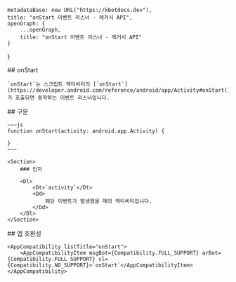 
    metadataBase: new URL("https://kbotdocs.dev"),
    title: "onStart 이벤트 리스너 - 레거시 API",
    openGraph: {
        ...openGraph,
        title: "onStart 이벤트 리스너 - 레거시 API"
    }
}

<Section>
    ## onStart

    `onStart`는 스크립트 액티비티의 [`onStart`](https://developer.android.com/reference/android/app/Activity#onStart())가 호출되면 동작하는 이벤트 리스너입니다.
</Section>
<Section>
    ## 구문

    ~~~js
    function onStart(activity: android.app.Activity) {

    }
    ~~~

    <Section>
        ### 인자

        <Dl>
            <Dt>`activity`</Dt>
            <Dd>
                해당 이벤트가 발생했을 때의 액티비티입니다.
            </Dd>
        </Dl>
    </Section>
</Section>
<Section>
    ## 앱 호환성

    <AppCompatibility listTitle="onStart">
        <AppCompatibilityItem msgBot={Compatibility.FULL_SUPPORT} arBot={Compatibility.FULL_SUPPORT} sl={Compatibility.NO_SUPPORT}>`onStart`</AppCompatibilityItem>
    </AppCompatibility>
</Section>